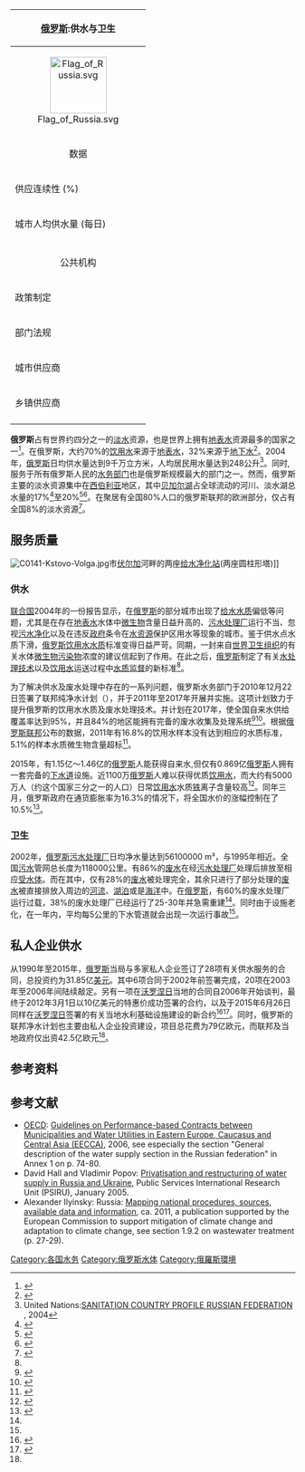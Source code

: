 {| style="width: 25em; font-size: 90%; text-align: left;" class="infobox"
|- 
!align="center" bgcolor="lightblue" colspan="2"|[[俄罗斯|俄罗斯]]:供水与卫生
|-
| colspan="2" style="text-align:center" | [[Image:Flag_of_Russia.svg|100px]]
|-
!align="center" bgcolor="lightblue" colspan="3"|数据
|-

!align="left" valign="top"|供应连续性 (%)
|valign="top"| 连续
|-
!align="left" valign="top"|城市人均供水量 (每日)
|valign="top"| 248 公升 (2004)<ref>Practicies of water resources management, water supply and sanitation in the Russian Federation</ref>
|-

|-
!align="center" bgcolor="lightblue" colspan="3"|公共机构

|-
!align="left" valign="top"|政策制定
|valign="top"| 自然资源部
|-
!align="left" valign="top"|部门法规
|valign="top"| 多种法规
|-
!align="left" valign="top"|城市供应商
|valign="top"| 大约 2,800个
|-
!align="left" valign="top"|乡镇供应商
|valign="top"| n/a
|-
|}

'''俄罗斯'''占有世界约四分之一的[[淡水|淡水]]资源，也是世界上拥有[[地表水|地表水]]资源最多的国家之一<ref name=loc>{{cite web |last = Library of Congress |title = Topography and drainage |url = http://countrystudies.us/russia/23.htm |accessdate = 2007-12-26 |archive-date = 2006-09-27 |archive-url = https://web.archive.org/web/20060927170546/http://countrystudies.us/russia/23.htm |dead-url = no }}</ref>。在俄罗斯，大约70%的[[饮用水|饮用水]]来源于[[地表水|地表水]]，32%来源于[[地下水|地下水]]<ref>{{cite news |title=世界水日：俄罗斯饮用水卫生状况令人担忧 |url=http://news.xinhuanet.com/world/2005-03/21/content_2726087.htm |language=zh |author=魏忠杰 |publisher=新华网 |date=2005-03-21 |accessdate=2016-12-06 |archive-date=2016-12-20 |archive-url=https://web.archive.org/web/20161220080728/http://news.xinhuanet.com/world/2005-03/21/content_2726087.htm |dead-url=no }}</ref>。2004年，[[俄罗斯|俄罗斯]]日均供水量达到9千万立方米，人均居民用水量达到248公升<ref name="UN">United Nations:[http://www.un.org/esa/agenda21/natlinfo/countr/russia/RussiaSanitation04f.pdf SANITATION COUNTRY PROFILE RUSSIAN FEDERATION] {{Wayback|url=http://www.un.org/esa/agenda21/natlinfo/countr/russia/RussiaSanitation04f.pdf |date=20161025140956 }}, 2004</ref>。同时,服务于所有俄罗斯人民的[[水务部门|水务部门]]也是俄罗斯规模最大的部门之一。然而，俄罗斯主要的淡水资源集中在[[西伯利亚|西伯利亚]]地区，其中[[贝加尔湖|贝加尔湖]]占全球流动的河川、淡水湖总水量的17%<ref name=N.Miyazaki>{{cite web|author={{lang|ja|宮崎信之}}|script-title=ja:バイカル湖国際共同研究のトピックス|url=http://cicplan.ori.u-tokyo.ac.jp/miyazaki/baikal.htm|publisher=[[東京大学|東京大学]]{{lang|ja|附属海洋科学国際共同センター}}|language=ja|accessdate=2010-11-05|deadurl=yes|archiveurl=https://web.archive.org/web/20050514211304/http://cicplan.ori.u-tokyo.ac.jp/miyazaki/Baikal.htm|archivedate=2005-05-14}}</ref>至20%<ref name="cnn">{{cite web|url=http://www.cnn.com/SPECIALS/2000/russia/story/train/lake.baikal/|title=Lake Baikal: the great blue eye of Siberia|publisher=[[CNN|CNN]]|accessdate=2006-10-21|archiveurl=https://web.archive.org/web/20061011114225/http://www.cnn.com/SPECIALS/2000/russia/story/train/lake.baikal/|archivedate=2006-10-11|deadurl=yes}}</ref><ref name="oddities">{{cite web|url=http://www.gi.alaska.edu/ScienceForum/ASF9/986.html|title=The Oddities of Lake Baikal|publisher=Alaska Science Forum|accessdate=2007-01-07|archive-url=https://web.archive.org/web/20070203174400/http://www.gi.alaska.edu/ScienceForum/ASF9/986.html|archive-date=2007-02-03|dead-url=yes}}</ref>。在聚居有全国80%人口的俄罗斯联邦的欧洲部分，仅占有全国8%的淡水资源<ref>{{cite web|url=http://www.climatechangepost.com/russia/fresh-water-resources/|title=Fresh water resources Russia|publisher=Climate Chang Post|accessdate=2016-11-24|archive-date=2016-11-24|archive-url=https://web.archive.org/web/20161124093408/http://www.climatechangepost.com/russia/fresh-water-resources/|dead-url=no}}</ref>。

==服务质量 ==
[[File:C0141-Kstovo-Volga.jpg|thumb]]市[[伏尔加|伏尔加]]河畔的两座[[给水净化站|给水净化站]](两座圆柱形塔)]]

===供水===

[[联合国|联合国]]2004年的一份报告显示，在[[俄罗斯|俄罗斯]]的部分城市出现了[[给水|给水]][[水质|水质]]偏低等问题，尤其是在存在[[地表水|地表水]]水体中[[微生物|微生物]]含量日益升高的、[[污水处理厂|污水处理厂]]运行不当、忽视[[污水|污水]][[净化|净化]]以及在违反[[政府|政府]]条令在[[水资源|水资源]]保护区用水等现象的城市。鉴于供水点水质下滑，[[俄罗斯|俄罗斯]][[饮用水|饮用水]][[水质|水质]]标准变得日益严苛。同期，一封来自[[世界卫生组织|世界卫生组织]]的有关水体[[微生物|微生物]][[污染物|污染物]]浓度的建议信起到了作用。在此之后，[[俄罗斯|俄罗斯]]制定了有关[[水处理技术|水处理技术]]以及[[饮用水|饮用水]]运送过程中[[水质监督|水质监督]]的新标准<ref name="UN"/>。

为了解决供水及废水处理中存在的一系列问题，俄罗斯水务部门于2010年12月22日签署了联邦纯净水计划（{{Lang-en|''Pure Water Federal Target Programme''}}），并于2011年至2017年开展并实施。这项计划致力于提升俄罗斯的饮用水水质及废水处理技术。并计划在2017年，使全国自来水供给覆盖率达到95%，并且84%的地区能拥有完备的废水收集及处理系统<ref>{{cite web|url=http://www.waterworld.com/articles/wwi/print/volume-26/issue-4/regulars/creative-finance/russian-water-and-wastewater-market.html|language=en|title=Russian Water and Wastewater Market Ripe for Investment|publisher=Water World|accessdate=2016-11-25|archive-date=2016-11-26|archive-url=https://web.archive.org/web/20161126004927/http://www.waterworld.com/articles/wwi/print/volume-26/issue-4/regulars/creative-finance/russian-water-and-wastewater-market.html|dead-url=no}}</ref><ref>{{cite web|url=http://nprvo.ru/en/water/program/|language=en|title=Pure Water Federal Target Programme|publisher=Russia Water Association|accessdate=2016-11-25|archive-date=2016-11-26|archive-url=https://web.archive.org/web/20161126003010/http://nprvo.ru/en/water/program/|dead-url=yes}}</ref>。根据[[俄罗斯联邦|俄罗斯联邦]]公布的数据，2011年有16.8%的饮用水样本没有达到相应的水质标准，5.1%的样本水质微生物含量超标<ref name=Water-industry-in-Russia>{{cite journal|last=Likhacheva|first=Anastasia|authorlink=|coauthors=|year=2011|title=Water industry in Russia: challenges and political priorities|journal=|volume=|issue=|publisher=|pages=3-4|id=|url=http://www.crninet.com/2011/a4c.pdf|date=2011-01-25|accessdate=2016-11-25|quote=|author=|archive-url=https://web.archive.org/web/20130228110738/http://www.crninet.com/2011/a4c.pdf|archive-date=2013-02-28|dead-url=yes}}</ref>。

2015年，有1.15亿～1.46亿的[[俄罗斯|俄罗斯]]人能获得自来水,但仅有0.869亿[[俄罗斯|俄罗斯]]人拥有一套完备的[[下水道|下水道]]设施。近1100万[[俄罗斯|俄罗斯]]人难以获得优质[[饮用水|饮用水]]，而大约有5000万人（约这个国家三分之一的人口）日常[[饮用水|饮用水]]水质[[铁|铁]]离子含量较高<ref>{{cite web|url=http://www.waterworld.com/articles/wwi/print/volume-25/issue-4/regional-spotlight/easter-europe/russian-water-industry-remains-at-crossroads.html|language=en|title=RUSSIAN WATER INDUSTRY REMAINS AT CROSSROADS|publisher=Water World|accessdate=2016-11-25|archive-date=2016-11-25|archive-url=https://web.archive.org/web/20161125113304/http://www.waterworld.com/articles/wwi/print/volume-25/issue-4/regional-spotlight/easter-europe/russian-water-industry-remains-at-crossroads.html|dead-url=no}}</ref>。同年三月，俄罗斯政府在通货膨胀率为16.3%的情况下，将全国水价的涨幅控制在了10.5%<ref>{{cite web |url=http://ac.gov.ru/en/events/05142.html |language=en |title=Water Supply and Sewage Treatment Plants of Russia: survive or grow? |publisher=Analytical Center For The Government Of The Russia Federation |date=2016-04-30 |accessdate=2016-11-25 |archive-url=https://web.archive.org/web/20161125112807/http://ac.gov.ru/en/events/05142.html |archive-date=2016-11-25 |dead-url=yes }}</ref>。

===卫生===

2002年，[[俄罗斯|俄罗斯]][[污水处理厂|污水处理厂]]日均净水量达到56100000 m³，与1995年相近。全国[[污水|污水]]管网总长度为118000公里。有86%的[[废水|废水]]在经[[污水处理厂|污水处理厂]]处理后排放至相应[[受水体|受水体]]。而在其中，仅有28%的[[废水|废水]]被处理完全，其余只进行了部分处理的[[废水|废水]]被直接排放入周边的[[河流|河流]]、[[湖泊|湖泊]]或是[[海洋|海洋]]中。在[[俄罗斯|俄罗斯]]，有60%的废水处理厂运行过载，38%的废水处理厂已经运行了25-30年并急需重建<ref name="UN"/>。同时由于设施老化，在一年内，平均每5公里的下水管道就会出现一次运行事故<ref name=Water-industry-in-Russia></ref>。

==私人企业供水==
从1990年至2015年，[[俄罗斯|俄罗斯]]当局与多家私人企业签订了28项有关供水服务的合同，总投资约为31.85亿[[美元|美元]]。其中6项合同于2002年前签署完成，20项在2003年至2006年间陆续敲定。另有一项在[[沃罗涅日|沃罗涅日]]当地的合同自2006年开始谈判，最终于2012年3月1日以10亿美元的特惠价成功签署的合约，以及于2015年6月26日同样在[[沃罗涅日|沃罗涅日]]签署的有关当地水利基础设施建设的新合约<ref>{{cite web|title=Private Participation in Infrastructure (PPI) Project Database: Russian Federation Snapshot|url=http://ppi.worldbank.org/explore/ppi_exploreCountry.aspx?countryId=91|accessdate=2016-11-25|archive-date=2011-12-11|archive-url=https://web.archive.org/web/20111211150156/http://ppi.worldbank.org/explore/ppi_exploreCountry.aspx?countryId=91|dead-url=no}}</ref><ref>{{cite web|title=PPI Database: Result of project search for water and Russia|url=http://ppi.worldbank.org/customquery|accessdate=2016-11-25|archive-date=2016-11-26|archive-url=https://web.archive.org/web/20161126002812/http://ppi.worldbank.org/customquery|dead-url=no}}</ref>。同时，俄罗斯的联邦净水计划也主要由私人企业投资建设，项目总花费为79亿欧元，而联邦及当地政府仅出资42.5亿欧元<ref name=Water-industry-in-Russia></ref>。

==参考资料==
{{reflist|2}}

==参考文献==
* [[OECD|OECD]]: [http://www.oecd.org/environment/outreach/36397942.pdf Guidelines on Performance-based Contracts between Municipalities and Water Utilities in Eastern Europe, Caucasus and Central Asia (EECCA)]{{Wayback|url=http://www.oecd.org/environment/outreach/36397942.pdf |date=20160304053428 }}, 2006, see especially the section "General description of the water supply section in the Russian federation" in Annex 1 on p. 74-80.
* David Hall and Vladimir Popov: [http://gala.gre.ac.uk/3765/1/PSIRU_9472_-_2005-01-W-RussiaUkrainewater.pdf Privatisation and restructuring of water supply in Russia and Ukraine]{{Wayback|url=http://gala.gre.ac.uk/3765/1/PSIRU_9472_-_2005-01-W-RussiaUkrainewater.pdf |date=20160304041612 }}, Public Services International Research Unit (PSIRU), January 2005.
* Alexander Ilyinsky: Russia: [http://www.promitheasnet.kepa.uoa.gr/Promitheas4/images/file/1.2%20Russia.pdf Mapping national procedures, sources, available data and information]{{Wayback|url=http://www.promitheasnet.kepa.uoa.gr/Promitheas4/images/file/1.2%20Russia.pdf |date=20160307001748 }}, ca. 2011, a publication supported by the European Commission to support mitigation of climate change and adaptation to climate change, see section 1.9.2 on wastewater treatment (p. 27-29).


[[Category:各国水务|Category:各国水务]]
[[Category:俄罗斯水体|Category:俄罗斯水体]]
[[Category:俄羅斯環境|Category:俄羅斯環境]]